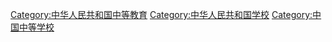 [[Category:中华人民共和国中等教育|Category:中华人民共和国中等教育]]
[[Category:中华人民共和国学校|Category:中华人民共和国学校]]
[[Category:中国中等学校|Category:中国中等学校]]